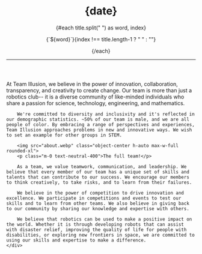 <script>
    const date = '2023-4-2'
    const title = "About Us"
</script>

<div class="min-h-screen w-screen max-w-screen px-0 m-0 bg-[#110033] overflow-x-clip overscroll-x-none" style="font-family: Inter">
    <header class="mx-auto flex items-center text-white lg:max-w-screen-xl md:w-2/5 w-4/5 overscroll-x-none">
        <div class="text-left mt-20 w-full">
            <h1 class="text-xl my-0">{date}</h1>
            <div class="rise-wrapper whitespace-pre w-full font-800 -spacing-1 text-white">
                {#each title.split(" ") as word, index}
                    <p class="rise-anim inline-flex text-5xl lg:text-7xl my-0 font-800 -spacing-3 mt-6" style={`--delay: ${index * 200 + 100}ms`}
                        >{`${word}`}{index !== title.length-1 ? " " : ""}</p>
				{/each}
            </div>
            <hr class="my-10 border-neutral-700"/>
        </div>
    </header>
    <div class="prose text-lg text-white w-3/4 md:w-2/5 mx-auto font-500 pb-10 overflow-x-clip overscroll-x-none">
        At Team Illusion, we believe in the power of innovation, collaboration, transparency, and creativity to create change. Our team is more than just a robotics club-- it is a diverse community of like-minded individuals who share a passion for science, technology, engineering, and mathematics.

        We're committed to diversity and inclusivity and it's reflected in our demographic statistics. ~50% of our team is male, and we are all people of color. By embracing a range of perspectives and experiences, Team Illusion approaches problems in new and innovative ways. We wish to set an example for other groups in STEM.

        <img src="about.webp" class="object-center h-auto max-w-full rounded-xl">
        <p class="m-0 text-neutral-400">The full team!</p>

        As a team, we value teamwork, communication, and leadership. We believe that every member of our team has a unique set of skills and talents that can contribute to our success. We encourage our members to think creatively, to take risks, and to learn from their failures.

        We believe in the power of competition to drive innovation and excellence. We participate in competitions and events to test our skills and to learn from other teams. We also believe in giving back to our community by sharing our knowledge and expertise with others.

        We believe that robotics can be used to make a positive impact on the world. Whether it is through developing robots that can assist with disaster relief, improving the quality of life for people with disabilities, or exploring new frontiers in space, we are committed to using our skills and expertise to make a difference.
    </div>

</div>
